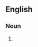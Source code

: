 ==English==

===Noun===
{{en-noun|head=[[white]] [[coat]] [[effect]]|-}}

#{{alternative form of|white coat hypertension}}